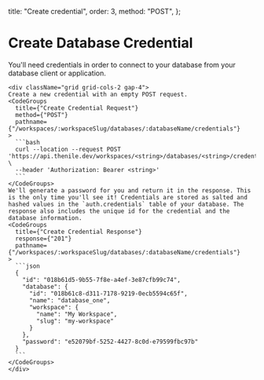   title: "Create credential",
  order: 3,
  method: "POST",
};

# Create Database Credential

You'll need credentials in order to connect to your database from your database client or application.

    <div className="grid grid-cols-2 gap-4">
    Create a new credential with an empty POST request.
    <CodeGroups
      title={"Create Credential Request"}
      method={"POST"}
      pathname={"/workspaces/:workspaceSlug/databases/:databaseName/credentials"}
    >
      ```bash
      curl --location --request POST 'https://api.thenile.dev/workspaces/<string>/databases/<string>/credentials' \
      --header 'Authorization: Bearer <string>'
      ```
    </CodeGroups>
    We'll generate a password for you and return it in the response. This is the only time you'll see it! Credentials are stored as salted and hashed values in the `auth.credentials` table of your database. The response also includes the unique id for the credential and the database information.
    <CodeGroups
      title={"Create Credential Response"}
      response={"201"}
      pathname={"/workspaces/:workspaceSlug/databases/:databaseName/credentials"}
    >
      ```json
      {
        "id": "018b61d5-9b55-7f8e-a4ef-3e87cfb99c74",
        "database": {
          "id": "018b61c8-d311-7178-9219-0ecb5594c65f",
          "name": "database_one",
          "workspace": {
            "name": "My Workspace",
            "slug": "my-workspace"
          }
        },
        "password": "e52079bf-5252-4427-8c0d-e79599fbc97b"
      }
      ```
    </CodeGroups>
    </div>
